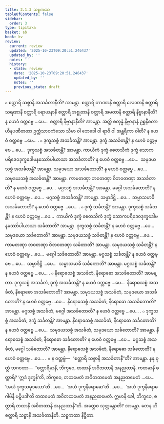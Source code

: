 ```yaml
---
title: 2.1.3 သစ္စကထာ
tableOfContents: false
sidebar:
  order: 3
type: tipitaka
basket: ab
book: kv
review:
  current: review
  updated: '2025-10-23T09:20:51.246437'
  updated_by: ''
  notes: ''
  history:
  - state: review
    date: '2025-10-23T09:20:51.246437'
    updated_by: ''
    notes: ''
    previous_state: draft
---
```



<ReviewStatus review={frontmatter.review} showDetails={true} />

<HypothesisAnnotation frontmatter={frontmatter} />

<DynamicBreadcrumb />

<Division number="452" book="kv" e="ch" v="32" p="242">

<Paragraph number="1559" book="kv">
๐ စတ္တာရိ သစ္စာနိ အသင်္ခတာနီတိ? အာမန္တာ. စတ္တာရိ တာဏာနိ စတ္တာရိ လေဏာနိ စတ္တာရိ သရဏာနိ စတ္တာရိ ပရာယနာနိ စတ္တာရိ အစ္စုတာနိ စတ္တာရိ အမတာနိ စတ္တာရိ နိဗ္ဗာနာနီတိ? န ဟေဝံ ဝတ္တဗ္ဗေ …ပေ…  စတ္တာရိ နိဗ္ဗာနာနီတိ? အာမန္တာ. အတ္ထိ စတုန္နံ နိဗ္ဗာနာနံ ဥစ္စနီစတာ ဟီနပဏီတတာ ဥက္ကံသာဝကံသော သီမာ ဝါ ဘေဒေါ ဝါ ရာဇိ ဝါ အန္တရိကာ ဝါတိ? န ဟေဝံ ဝတ္တဗ္ဗေ …ပေ… .
</Paragraph>

<Paragraph number="1560" book="kv">
๐ ဒုက္ခသစ္စံ အသင်္ခတန္တိ? အာမန္တာ. ဒုက္ခံ အသင်္ခတန္တိ? န ဟေဝံ ဝတ္တဗ္ဗေ …ပေ…  ဒုက္ခသစ္စံ အသင်္ခတန္တိ? အာမန္တာ. ကာယိကံ ဒုက္ခံ စေတသိကံ ဒုက္ခံ သောကပရိဒေဝဒုက္ခဒေါမနဿော်ပါယာသာ အသင်္ခတာတိ? န ဟေဝံ ဝတ္တဗ္ဗေ …ပေ…  သမုဒယသစ္စံ အသင်္ခတန္တိ? အာမန္တာ. သမုဒယော အသင်္ခတောတိ? န ဟေဝံ ဝတ္တဗ္ဗေ …ပေ…  သမုဒယသစ္စံ အသင်္ခတန္တိ? အာမန္တာ. ကာမတဏှာ ဘဝတဏှာ ဝိဘဝတဏှာ အသင်္ခတာတိ? န ဟေဝံ ဝတ္တဗ္ဗေ …ပေ…  မဂ္ဂသစ္စံ အသင်္ခတန္တိ? အာမန္တာ. မဂ္ဂေါ အသင်္ခတောတိ? န ဟေဝံ ဝတ္တဗ္ဗေ …ပေ…  မဂ္ဂသစ္စံ အသင်္ခတန္တိ? အာမန္တာ. သမ္မာဒိဋ္ဌိ …ပေ…  သမ္မာသမာဓိ အသင်္ခတောတိ? န ဟေဝံ ဝတ္တဗ္ဗေ …ပေ… .
</Paragraph>

<Paragraph number="1561" book="kv">
๐ ဒုက္ခံ သင်္ခတန္တိ? အာမန္တာ. ဒုက္ခသစ္စံ သင်္ခတန္တိ? န ဟေဝံ ဝတ္တဗ္ဗေ …ပေ…  ကာယိကံ ဒုက္ခံ စေတသိကံ ဒုက္ခံ သောကပရိဒေဝဒုက္ခဒေါမနဿော်ပါယာသာ သင်္ခတာတိ? အာမန္တာ. ဒုက္ခသစ္စံ သင်္ခတန္တိ? န ဟေဝံ ဝတ္တဗ္ဗေ …ပေ…  သမုဒယော သင်္ခတောတိ? အာမန္တာ. သမုဒယသစ္စံ သင်္ခတန္တိ? န ဟေဝံ ဝတ္တဗ္ဗေ …ပေ…  ကာမတဏှာ ဘဝတဏှာ ဝိဘဝတဏှာ သင်္ခတာတိ? အာမန္တာ. သမုဒယသစ္စံ သင်္ခတန္တိ? န ဟေဝံ ဝတ္တဗ္ဗေ …ပေ…  မဂ္ဂေါ သင်္ခတောတိ? အာမန္တာ. မဂ္ဂသစ္စံ သင်္ခတန္တိ? န ဟေဝံ ဝတ္တဗ္ဗေ …ပေ…  သမ္မာဒိဋ္ဌိ …ပေ…  သမ္မာသမာဓိ သင်္ခတောတိ? အာမန္တာ. မဂ္ဂသစ္စံ သင်္ခတန္တိ? န ဟေဝံ ဝတ္တဗ္ဗေ …ပေ… .
</Paragraph>

</Division>
<Division number="453" book="kv" e="ch" v="32" p="243">

<Paragraph number="1562" book="kv">
๐ နိရောဓသစ္စံ အသင်္ခတံ, နိရောဓော အသင်္ခတောတိ? အာမန္တာ. ဒုက္ခသစ္စံ အသင်္ခတံ, ဒုက္ခံ အသင်္ခတန္တိ? န ဟေဝံ ဝတ္တဗ္ဗေ …ပေ…  နိရောဓသစ္စံ အသင်္ခတံ, နိရောဓော အသင်္ခတောတိ? အာမန္တာ. သမုဒယသစ္စံ အသင်္ခတံ, သမုဒယော အသင်္ခတောတိ? န ဟေဝံ ဝတ္တဗ္ဗေ …ပေ…  နိရောဓသစ္စံ အသင်္ခတံ, နိရောဓော အသင်္ခတောတိ? အာမန္တာ. မဂ္ဂသစ္စံ အသင်္ခတံ, မဂ္ဂေါ အသင်္ခတောတိ? န ဟေဝံ ဝတ္တဗ္ဗေ …ပေ… .
</Paragraph>

<Paragraph number="1563" book="kv">
๐ ဒုက္ခသစ္စံ အသင်္ခတံ, ဒုက္ခံ သင်္ခတန္တိ? အာမန္တာ. နိရောဓသစ္စံ အသင်္ခတံ, နိရောဓော သင်္ခတောတိ? န ဟေဝံ ဝတ္တဗ္ဗေ …ပေ…  သမုဒယသစ္စံ အသင်္ခတံ, သမုဒယော သင်္ခတောတိ? အာမန္တာ. နိရောဓသစ္စံ အသင်္ခတံ, နိရောဓော သင်္ခတောတိ? န ဟေဝံ ဝတ္တဗ္ဗေ …ပေ…  မဂ္ဂသစ္စံ အသင်္ခတံ, မဂ္ဂေါ သင်္ခတောတိ? အာမန္တာ. နိရောဓသစ္စံ အသင်္ခတံ, နိရောဓော သင်္ခတောတိ? န ဟေဝံ ဝတ္တဗ္ဗေ …ပေ… .
</Paragraph>

</Division>
<Division number="454" book="kv" e="ch" v="32" p="243">

<Paragraph number="1564" book="kv">
× န ဝတ္တဗ္ဗံ—  “စတ္တာရိ သစ္စာနိ အသင်္ခတာနီ”တိ? အာမန္တာ. နနု ဝုတ္တံ ဘဂဝတာ—  “စတ္တာရိမာနိ, ဘိက္ခဝေ, တထာနိ အဝိတထာနိ အနညထာနိ. ကတမာနိ စတ္တာရိ? ‘ဣဒံ ဒုက္ခန်’တိ, ဘိက္ခဝေ, တထမေတံ အဝိတထမေတံ အနညထမေတံ …ပေ…  ‘အယံ ဒုက္ခသမုဒယော’တိ …ပေ…  ‘အယံ ဒုက္ခနိရောဓော’တိ …ပေ…  ‘အယံ ဒုက္ခနိရောဓဂါမိနီ ပဋိပဒါ’တိ တထမေတံ အဝိတထမေတံ အနညထမေတံ. ဣမာနိ ခေါ, ဘိက္ခဝေ, စတ္တာရိ တထာနိ အဝိတထာနိ အနညထာနီ”တိ. အတ္ထေဝ သုတ္တန္တောတိ? အာမန္တာ. တေန ဟိ စတ္တာရိ သစ္စာနိ အသင်္ခတာနီတိ.

</Paragraph>
</Division>

<Paragraph number="1565" type="center" book="kv">
သစ္စကထာ နိဋ္ဌိတာ.
</Paragraph>
